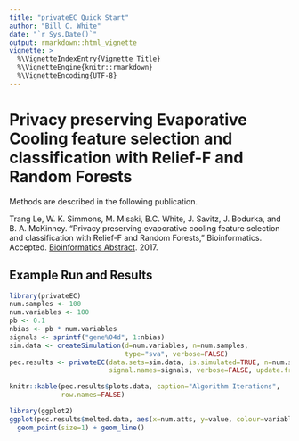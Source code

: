 ```yaml
---
title: "privateEC Quick Start"
author: "Bill C. White"
date: "`r Sys.Date()`"
output: rmarkdown::html_vignette
vignette: >
  %\VignetteIndexEntry{Vignette Title}
  %\VignetteEngine{knitr::rmarkdown}
  %\VignetteEncoding{UTF-8}
---
```


# Privacy preserving Evaporative Cooling feature selection and classification with Relief-F and Random Forests

Methods are described in the following publication.

Trang Le, W. K. Simmons, M. Misaki, B.C. White, J. Savitz, J. Bodurka, and B. A. McKinney. “Privacy preserving evaporative cooling feature selection and classification with Relief-F and Random Forests,” Bioinformatics. Accepted. [Bioinformatics Abstract](https://doi.org/10.1093/bioinformatics/btx298). 2017.

## Example Run and Results

```r
library(privateEC)
num.samples <- 100
num.variables <- 100
pb <- 0.1
nbias <- pb * num.variables
signals <- sprintf("gene%04d", 1:nbias)
sim.data <- createSimulation(d=num.variables, n=num.samples,
                             type="sva", verbose=FALSE)
pec.results <- privateEC(data.sets=sim.data, is.simulated=TRUE, n=num.samples,
                         signal.names=signals, verbose=FALSE, update.freq=5)
```

```r
knitr::kable(pec.results$plots.data, caption="Algorithm Iterations",
             row.names=FALSE)
```

```r
library(ggplot2)
ggplot(pec.results$melted.data, aes(x=num.atts, y=value, colour=variable)) +
  geom_point(size=1) + geom_line()
```
